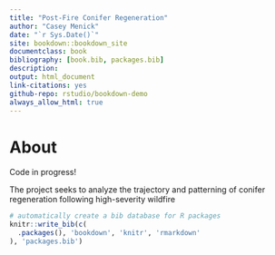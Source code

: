 ```yaml
--- 
title: "Post-Fire Conifer Regeneration"
author: "Casey Menick"
date: "`r Sys.Date()`"
site: bookdown::bookdown_site
documentclass: book
bibliography: [book.bib, packages.bib]
description: 
output: html_document
link-citations: yes
github-repo: rstudio/bookdown-demo
always_allow_html: true
---
```


# About

Code in progress!

The project seeks to analyze the trajectory and patterning of conifer regeneration following high-severity wildfire

```r
# automatically create a bib database for R packages
knitr::write_bib(c(
  .packages(), 'bookdown', 'knitr', 'rmarkdown'
), 'packages.bib')
```
